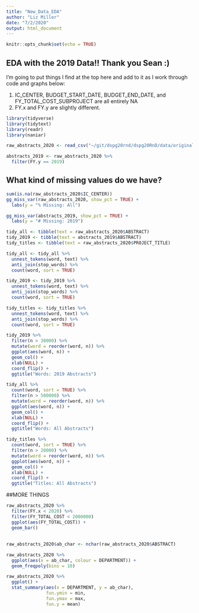 ```yaml
---
title: "New_Data_EDA"
author: "Liz Miller"
date: "7/2/2020"
output: html_document
---
```


```r
knitr::opts_chunk$set(echo = TRUE)
```

## EDA with the 2019 Data!! Thank you Sean :)  

I'm going to put things I find at the top here and add to it as I work through code and graphs below:

1. IC_CENTER, BUDGET_START_DATE, BUDGET_END_DATE, and FY_TOTAL_COST_SUBPROJECT are all entirely NA
2. FY.x and FY.y are slightly different. 

```r
library(tidyverse)
library(tidytext)
library(readr)
library(naniar)

raw_abstracts_2020 <- read_csv("~/git/dspg20rnd/dspg20RnD/data/original/working_federal_reporter_2020.csv")

abstracts_2019 <- raw_abstracts_2020 %>%
  filter(FY.y == 2019)

```

## What kind of missing values do we have?

```r

sum(is.na(raw_abstracts_2020$IC_CENTER))
gg_miss_var(raw_abstracts_2020, show_pct = TRUE) +
  labs(y = "% Missing: All")

gg_miss_var(abstracts_2019, show_pct = TRUE) +
  labs(y = "# Missing: 2019")
```

```r

tidy_all <- tibble(text = raw_abstracts_2020$ABSTRACT)
tidy_2019 <- tibble(text = abstracts_2019$ABSTRACT)
tidy_titles <- tibble(text = raw_abstracts_2020$PROJECT_TITLE)

tidy_all <- tidy_all %>%
  unnest_tokens(word, text) %>%
  anti_join(stop_words) %>%
  count(word, sort = TRUE)

tidy_2019 <- tidy_2019 %>%
  unnest_tokens(word, text) %>%
  anti_join(stop_words) %>%
  count(word, sort = TRUE)

tidy_titles <- tidy_titles %>%
  unnest_tokens(word, text) %>%
  anti_join(stop_words) %>%
  count(word, sort = TRUE)

tidy_2019 %>%
  filter(n > 30000) %>%
  mutate(word = reorder(word, n)) %>%
  ggplot(aes(word, n)) +
  geom_col() +
  xlab(NULL) +
  coord_flip() +
  ggtitle("Words: 2019 Abstracts")

tidy_all %>%
  count(word, sort = TRUE) %>%
  filter(n > 500000) %>%
  mutate(word = reorder(word, n)) %>%
  ggplot(aes(word, n)) +
  geom_col() +
  xlab(NULL) +
  coord_flip() +
  ggtitle("Words: All Abstracts")

tidy_titles %>%
  count(word, sort = TRUE) %>%
  filter(n > 20000) %>%
  mutate(word = reorder(word, n)) %>%
  ggplot(aes(word, n)) +
  geom_col() +
  xlab(NULL) +
  coord_flip() +
  ggtitle("Titles: All Abstracts")

```

##MORE THINGS

``` r

raw_abstracts_2020 %>%
  filter(FY.x < 2020) %>%
  filter(FY_TOTAL_COST < 2000000)
  ggplot(aes(FY_TOTAL_COST)) +
  geom_bar()

```

##

``` r

raw_abstracts_2020$ab_char <- nchar(raw_abstracts_2020$ABSTRACT)

raw_abstracts_2020 %>%
  ggplot(aes(x = ab_char, colour = DEPARTMENT)) +
  geom_freqpoly(bins = 10)

raw_abstracts_2020 %>%
  ggplot() +
  stat_summary(aes(x = DEPARTMENT, y = ab_char),
               fun.ymin = min,
               fun.ymax = max,
               fun.y = mean)
```


